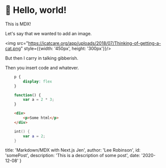 
<Layout>

# :wave: Hello, world!

This is MDX!

Let's say that we wanted to add an image.

<img src="https://icatcare.org/app/uploads/2018/07/Thinking-of-getting-a-cat.png" style={{width: '450px', height: '300px'}}/>

But then I carry in talking gibberish.

Then you insert code and whatever.

```css
    p {
        display: flex
    }
```

```js
    function() {
        var a = 2 * 3;
    }
```

```html
    <div>
        <p>Some html</p>
    </div>
```

```swift
    int() {
        var a = 2;
    }
```

</Layout>

title: 'Markdown/MDX with Next.js Jen',
author: 'Lee Robinson',
id: 'somePost',
description: 'This is a description of some post',
date: '2020-12-08'
}
